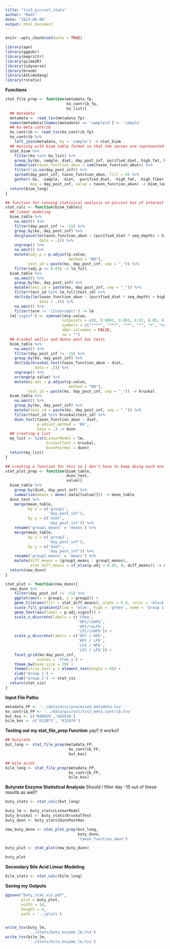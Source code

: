 ```yaml
---
title: "tss3_picrust_stats"
author: "Madi"
date: "2023-06-08"
output: html_document
---
```


```r
knitr::opts_chunk$set(echo = TRUE)
```

```r
library(ape)
library(ggpubr)
library(magrittr)
library(qiime2R)
library(tidyverse)
library(broom)
library(AICcmodavg)
library(rstatix)
```

**Functions**
```r
stat_file_prep <- function(metadata_fp,
                           ko_contrib_fp,
                           ko_list){
  ## metadata
  metadata <- read_tsv(metadata_fp)
  names(metadata)[names(metadata) == 'sampleid'] <- 'sample'
  ## ko meta contrib 
  ko_contrib <- read_tsv(ko_contrib_fp)
  ko_contrib %>% 
    left_join(metadata, by = 'sample') -> stat_biom
  ## messing with biom table format so that the zeroes are represented
  stat_biom %>% 
    filter(ko %in% ko_list) %>% 
    group_by(ko, sample, diet, day_post_inf, purified_diet, high_fat, high_fiber, mouse_id, seq_depth) %>% 
    summarise(taxon_function_abun = sum(taxon_function_abun)) %>% 
    filter(!is.na(day_post_inf)) %>% 
    spread(day_post_inf, taxon_function_abun, fill = 0) %>% 
    gather(-ko, -sample, -diet, -purified_diet, -high_fat, -high_fiber, -mouse_id, -seq_depth,
           key = day_post_inf, value = taxon_function_abun) -> biom_long
  return(biom_long)
}

## function for running statisical analysis on picrust kos of interest 
stat_calc <- function(biom_table){
  ## linear modeling
  biom_table %>% 
    na.omit() %>% 
    filter(day_post_inf != -15) %>% 
    group_by(ko, day_post_inf) %>% 
    do(glance(lm(taxon_function_abun ~ (purified_diet * seq_depth) + high_fat * high_fiber,
               data = .))) %>% 
    ungroup() %>% 
    na.omit() %>% 
    mutate(adj.p = p.adjust(p.value, 
                            method = "BH"),
          test_id = paste(ko, day_post_inf, sep = "_")) %>% 
    filter(adj.p <= 0.05) -> lm_full
  biom_table %>% 
    na.omit() %>% 
    group_by(ko, day_post_inf) %>% 
    mutate(test_id = paste(ko, day_post_inf, sep = "_")) %>% 
    filter(test_id %in% lm_full$test_id) %>% 
    do(tidy(lm(taxon_function_abun ~ (purified_diet * seq_depth) + high_fat * high_fiber,
               data = .))) %>%
    na.omit() %>% 
    filter(term != '(Intercept)') -> lm
  lm['signif'] <- symnum(lm$p.value,
                         cutpoints = c(0, 0.0001, 0.001, 0.01, 0.05, 0.1, 1),
                         symbols = c("****", "***", "**", "*", "+", "ns"),
                         abbr.colnames = FALSE,
                         na = "")
  ## kruskal wallis and dunns post hoc tests
  biom_table %>% 
    na.omit() %>% 
    filter(day_post_inf != -15) %>% 
    group_by(ko, day_post_inf) %>% 
    do(tidy(kruskal.test(taxon_function_abun ~ diet,
             data = .))) %>% 
    ungroup() %>% 
    arrange(p.value) %>% 
    mutate(p.adj = p.adjust(p.value,
                            method = "BH"),
          test_id = paste(ko, day_post_inf, sep = "_")) -> kruskal
  biom_table %>% 
    na.omit() %>% 
    group_by(ko, day_post_inf) %>% 
    mutate(test_id = paste(ko, day_post_inf, sep = "_")) %>% 
    filter(test_id %in% kruskal$test_id) %>% 
    dunn_test(taxon_function_abun ~ diet,
              p.adjust.method = 'BH',
              data = .) -> dunn
  ## creating a list 
  my_list <- list(LinearModel = lm,
                  KruskalTest = kruskal,
                  DunnPostHoc = dunn)
  return(my_list)
}

## creating a function for this so I don't have to keep doing each one by hand 
stat_plot_prep <- function(biom_table,
                           dunn_test,
                           value){
  biom_table %>% 
    group_by(diet, day_post_inf) %>% 
    summarise(means = mean(.data[[value]])) -> mean_table
  dunn_test %>% 
    merge(mean_table, 
          by.x = c('group1',
                   'day_post_inf'),
          by.y = c('diet',
                   'day_post_inf')) %>% 
    rename('group1_means' = 'means') %>% 
    merge(mean_table,
          by.x = c('group2',
                   'day_post_inf'),
          by.y = c('diet',
                   'day_post_inf')) %>% 
    rename('group2_means' = 'means') %>% 
    mutate(diff_means = (group1_means - group2_means),
           stat_diff_means = if_else(p.adj > 0.05, 0, diff_means)) -> new_dunn
  return(new_dunn)
}

stat_plot <- function(new_dunn){
  new_dunn %>% 
    filter(day_post_inf != -15) %>%
    ggplot(aes(x = group1, y = group2)) +
    geom_tile(aes(fill = stat_diff_means), alpha = 0.8, color = 'black') +
    scale_fill_gradient2(low = 'blue', high = 'green', name = 'Group 1 -\nGroup 2') +
    geom_text(aes(label = p.adj.signif)) +
    scale_x_discrete(labels = c('Chow',
                                'HFt/\nHFb',
                                'HFt/\nLFb',
                                'LFt/\nHFb')) +
    scale_y_discrete(labels = c('HFt / HFb',
                                'HFt / LFb',
                                'LFt / HFb',
                                'LFt / LFb')) +
    facet_grid(ko~day_post_inf,
              scales = 'free_x') +
    theme_bw(base_size = 20) +
    theme(strip.text.y = element_text(angle = 0)) +
    xlab('Group 1') +
    ylab('Group 2') -> stat_vis
  return(stat_vis)
}

```

**Input File Paths**
```r
metadata_FP <- '../data/misc/processed_metadata.tsv'
ko_contrib_FP <- '../data/picrust/tss3_meta_contrib.tsv'
but_kos <- c('K00929','K01034')
bile_kos <- c('K15873', 'K15874')
```

**Testing out my stat_file_prep Function**
yay!! it works!! 
```r
## butyrate 
but_long <- stat_file_prep(metadata_FP,
                            ko_contrib_FP,
                            but_kos)

## bile acids 
bile_long <- stat_file_prep(metadata_FP,
                            ko_contrib_FP,
                            bile_kos)
```

**Butyrate Enzyme Statistical Analysis**
Should I filter day -15 out of these results as well? 
```r
buty_stats <- stat_calc(but_long)

buty_lm <- buty_stats$LinearModel
buty_kruskal <- buty_stats$KruskalTest
buty_dunn <- buty_stats$DunnPostHoc

new_buty_dunn <- stat_plot_prep(but_long,
                                buty_dunn, 
                                'taxon_function_abun')

buty_plot <- stat_plot(new_buty_dunn)

buty_plot
```

**Secondary Bile Acid Linear Modeling**
```r
bile_stats <- stat_calc(bile_long)
```

**Saving my Outputs**
```r
ggsave("buty_stat_vis.pdf",
       plot = buty_plot, 
       width = 14, 
       height = 4, 
       path = '../plots')


write_tsv(buty_lm,
          '../stats/buty_enzyme_lm.tsv')
write_tsv(bile_lm,
          '../stats/bile_enzyme_lm.tsv')
```



